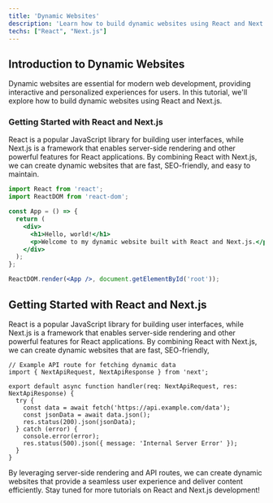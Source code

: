 ```yaml
---
title: 'Dynamic Websites'
description: 'Learn how to build dynamic websites using React and Next.js,'
techs: ["React", "Next.js"]
---
```


## Introduction to Dynamic Websites

Dynamic websites are essential for modern web development, providing interactive and personalized experiences for users. In this tutorial, we'll explore how to build dynamic websites using React and Next.js.

### Getting Started with React and Next.js

React is a popular JavaScript library for building user interfaces, while Next.js is a framework that enables server-side rendering and other powerful features for React applications. By combining React with Next.js, we can create dynamic websites that are fast, SEO-friendly, and easy to maintain.

```jsx
import React from 'react';
import ReactDOM from 'react-dom';

const App = () => {
  return (
    <div>
      <h1>Hello, world!</h1>
      <p>Welcome to my dynamic website built with React and Next.js.</p>
    </div>
  );
};

ReactDOM.render(<App />, document.getElementById('root'));
```

## Getting Started with React and Next.js

React is a popular JavaScript library for building user interfaces, while Next.js is a framework that enables server-side rendering and other powerful features for React applications. By combining React with Next.js, we can create dynamic websites that are fast, SEO-friendly,

```tsx
// Example API route for fetching dynamic data
import { NextApiRequest, NextApiResponse } from 'next';

export default async function handler(req: NextApiRequest, res: NextApiResponse) {
  try {
    const data = await fetch('https://api.example.com/data');
    const jsonData = await data.json();
    res.status(200).json(jsonData);
  } catch (error) {
    console.error(error);
    res.status(500).json({ message: 'Internal Server Error' });
  }
}
```

By leveraging server-side rendering and API routes, we can create dynamic websites that provide a seamless user experience and deliver content efficiently. Stay tuned for more tutorials on React and Next.js development!